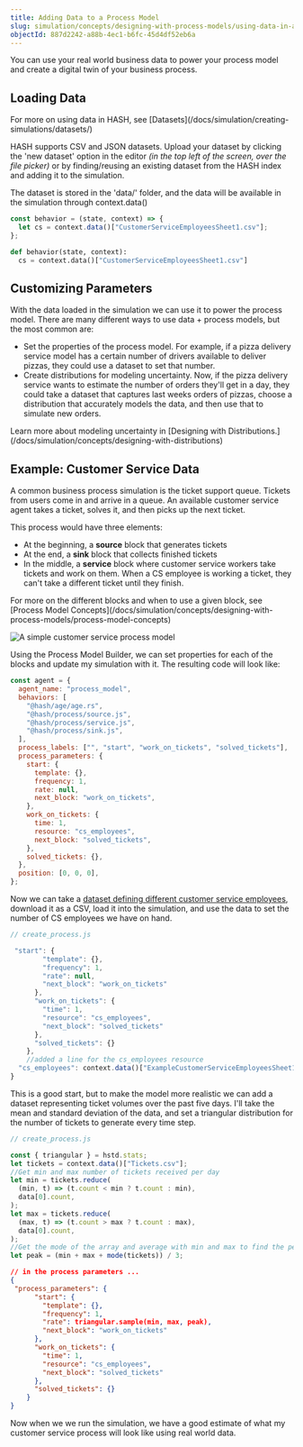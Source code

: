 ```yaml
---
title: Adding Data to a Process Model
slug: simulation/concepts/designing-with-process-models/using-data-in-a-process-model
objectId: 887d2242-a88b-4ec1-b6fc-45d4df52eb6a
---
```


You can use your real world business data to power your process model and create a digital twin of your business process.

## Loading Data

<Hint style="info">
  For more on using data in HASH, see
  [Datasets](/docs/simulation/creating-simulations/datasets/)
</Hint>

HASH supports CSV and JSON datasets. Upload your dataset by clicking the 'new dataset' option in the editor _(in the top left of the screen, over the file picker)_ or by finding/reusing an existing dataset from the HASH index and adding it to the simulation.

The dataset is stored in the 'data/' folder, and the data will be available in the simulation through context.data\(\)

<Tabs>
<Tab title="JavaScript" >

```javascript
const behavior = (state, context) => {
  let cs = context.data()["CustomerServiceEmployeesSheet1.csv"];
};
```

</Tab>

<Tab title="Python" >

```python
def behavior(state, context):
  cs = context.data()["CustomerServiceEmployeesSheet1.csv"]
```

</Tab>
</Tabs>

## Customizing Parameters

With the data loaded in the simulation we can use it to power the process model. There are many different ways to use data + process models, but the most common are:

- Set the properties of the process model. For example, if a pizza delivery service model has a certain number of drivers available to deliver pizzas, they could use a dataset to set that number.
- Create distributions for modeling uncertainty. Now, if the pizza delivery service wants to estimate the number of orders they'll get in a day, they could take a dataset that captures last weeks orders of pizzas, choose a distribution that accurately models the data, and then use that to simulate new orders.

<Hint style="info">
  Learn more about modeling uncertainty in [Designing with
  Distributions.](/docs/simulation/concepts/designing-with-distributions)
</Hint>

## Example: Customer Service Data

A common business process simulation is the ticket support queue. Tickets from users come in and arrive in a queue. An available customer service agent takes a ticket, solves it, and then picks up the next ticket.

This process would have three elements:

- At the beginning, a **source** block that generates tickets
- At the end, a **sink** block that collects finished tickets
- In the middle, a **service** block where customer service workers take tickets and work on them. When a CS employee is working a ticket, they can't take a different ticket until they finish.

<Hint style="info">
  For more on the different blocks and when to use a given block, see [Process
  Model
  Concepts](/docs/simulation/concepts/designing-with-process-models/process-model-concepts)
</Hint>

![A simple customer service process model](https://cdn-us1.hash.ai/site/docs/image%20%2848%29.png)

Using the Process Model Builder, we can set properties for each of the blocks and update my simulation with it. The resulting code will look like:

```javascript
const agent = {
  agent_name: "process_model",
  behaviors: [
    "@hash/age/age.rs",
    "@hash/process/source.js",
    "@hash/process/service.js",
    "@hash/process/sink.js",
  ],
  process_labels: ["", "start", "work_on_tickets", "solved_tickets"],
  process_parameters: {
    start: {
      template: {},
      frequency: 1,
      rate: null,
      next_block: "work_on_tickets",
    },
    work_on_tickets: {
      time: 1,
      resource: "cs_employees",
      next_block: "solved_tickets",
    },
    solved_tickets: {},
  },
  position: [0, 0, 0],
};
```

Now we can take a [dataset defining different customer service employees](https://docs.google.com/spreadsheets/d/1dFSnjdBqbovplPwWo7DI77AX8rXWOmVQi1dW8c0l1-k/edit?usp=sharing), download it as a CSV, load it into the simulation, and use the data to set the number of CS employees we have on hand.

```javascript
// create_process.js

 "start": {
        "template": {},
        "frequency": 1,
        "rate": null,
        "next_block": "work_on_tickets"
      },
      "work_on_tickets": {
        "time": 1,
        "resource": "cs_employees",
        "next_block": "solved_tickets"
      },
      "solved_tickets": {}
    },
    //added a line for the cs_employees resource
  "cs_employees": context.data()["ExampleCustomerServiceEmployeesSheet1.csv"].length
}
```

This is a good start, but to make the model more realistic we can add a dataset representing ticket volumes over the past five days. I'll take the mean and standard deviation of the data, and set a triangular distribution for the number of tickets to generate every time step.

```javascript
// create_process.js

const { triangular } = hstd.stats;
let tickets = context.data()["Tickets.csv"];
//Get min and max number of tickets received per day
let min = tickets.reduce(
  (min, t) => (t.count < min ? t.count : min),
  data[0].count,
);
let max = tickets.reduce(
  (max, t) => (t.count > max ? t.count : max),
  data[0].count,
);
//Get the mode of the array and average with min and max to find the peak
let peak = (min + max + mode(tickets)) / 3;
```

```json
// in the process parameters ...
{
 "process_parameters": {
      "start": {
        "template": {},
        "frequency": 1,
        "rate": triangular.sample(min, max, peak),
        "next_block": "work_on_tickets"
      },
      "work_on_tickets": {
        "time": 1,
        "resource": "cs_employees",
        "next_block": "solved_tickets"
      },
      "solved_tickets": {}
    }
}
```

Now when we we run the simulation, we have a good estimate of what my customer service process will look like using real world data.
